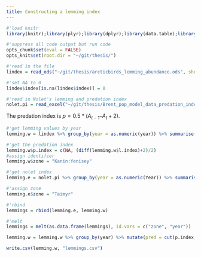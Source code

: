 ```yaml
---
title: Constructing a lemming index
---
```


```r
#'load knitr
library(knitr);library(plyr);library(dplyr);library(data.table);library(purrr);library(ggplot2);library(readxl);library(readODS)

#'suppress all code output but run code
opts_chunk$set(eval = FALSE)
opts_knit$set(root.dir = "~/git/thesis/")
```

```r
#'read in the file
lindex = read_ods("~/git/thesis/arcticbirds_lemming_abundance.ods", sheet = 1, col_names = T)

#'set NA to 0
lindex$index[is.na(lindex$index)] = 0

#'read in Nolet's lemming and predation index
nolet.pi = read_excel("~/git/thesis/Brent_pop_model_data_predation_index.xlsx", sheet = 4)
```

The predation index is $p = 0.5*(A_{t-1}– A_t + 2)$.

```r
#'get lemming values by year
lemming.w = lindex %>% group_by(year = as.numeric(year)) %>% summarise(l.index = mean(index))

#'get the predation index
lemming.w$p.index = c(NA, (diff(lemming.w$l.index)+2)/2)
#assign identifier
lemming.w$zone = "Kanin:Yenisey"

#'get nolet index
lemming.e = nolet.pi %>% group_by(year = as.numeric(Year)) %>% summarise(l.index = LC, p.index = PI)

#'assign zone
lemming.e$zone = "Taimyr"

#'rbind
lemmings = rbind(lemming.e, lemming.w)

#'melt
lemmings = melt(as.data.frame(lemmings), id.vars = c("zone", "year"))
```

```r
lemming.w = lemming.w %>% group_by(year) %>% mutate(pred = cut(p.index, c(0:3), c(1:3)))

write.csv(lemming.w, "lemmings.csv")
```

